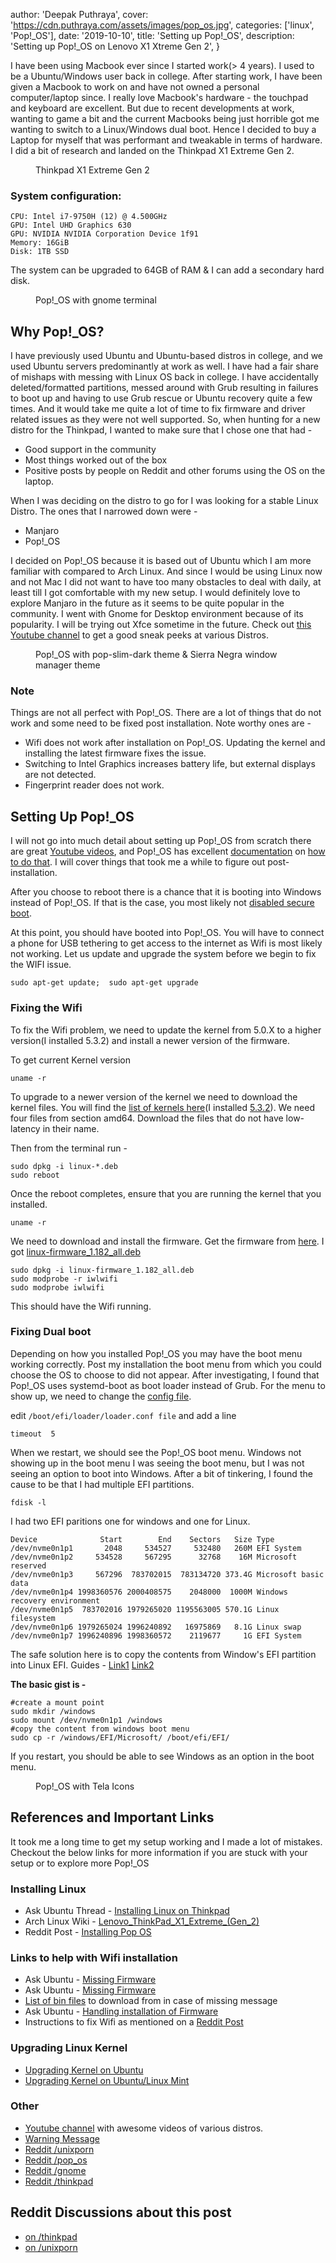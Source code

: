 
  author: 'Deepak Puthraya',
  cover: 'https://cdn.puthraya.com/assets/images/pop_os.jpg',
  categories: ['linux', 'Pop!_OS'],
  date: '2019-10-10',
  title: 'Setting up Pop!_OS',
  description: 'Setting up Pop!_OS on Lenovo X1 Xtreme Gen 2',
}


I have been using Macbook ever since I started work(> 4 years). I used to be a Ubuntu/Windows user back in college. After starting work, I have been given a Macbook to work on and have not owned a personal computer/laptop since. I really love Macbook's hardware - the touchpad and keyboard are excellent. But due to recent developments at work, wanting to game a bit and the current Macbooks being just horrible got me wanting to switch to a Linux/Windows dual boot. Hence I decided to buy a Laptop for myself that was performant and tweakable in terms of hardware. I did a bit of research and landed on the Thinkpad X1 Extreme Gen 2.

<figure>
    <img src="https://cdn.puthraya.com/assets/images/thinkpad.jpg" alt="" />
    <figcaption>Thinkpad X1 Extreme Gen 2</figcaption>
</figure>

### System configuration:
```
CPU: Intel i7-9750H (12) @ 4.500GHz
GPU: Intel UHD Graphics 630
GPU: NVIDIA NVIDIA Corporation Device 1f91
Memory: 16GiB
Disk: 1TB SSD
```

The system can be upgraded to 64GB of RAM & I can add a secondary hard disk.

<figure>
    <img src="https://cdn.puthraya.com/assets/images/thinkpad-popos-neofetch.png" alt="" />
    <figcaption>Pop!_OS with gnome terminal</figcaption>
</figure>

## Why Pop!_OS?
I have previously used Ubuntu and Ubuntu-based distros in college, and we used Ubuntu servers predominantly at work as well. I have had a fair share of mishaps with messing with Linux OS back in college. I have accidentally deleted/formatted partitions, messed around with Grub resulting in failures to boot up and having to use Grub rescue or Ubuntu recovery quite a few times. And it would take me quite a lot of time to fix firmware and driver related issues as they were not well supported. So, when hunting for a new distro for the Thinkpad, I wanted to make sure that I chose one that had -
- Good support in the community
- Most things worked out of the box
- Positive posts by people on Reddit and other forums using the OS on the laptop.

When I was deciding on the distro to go for I was looking for a stable Linux Distro. The ones that I narrowed down were -
- Manjaro
- Pop!_OS

I decided on Pop!_OS because it is based out of Ubuntu which I am more familiar with compared to Arch Linux. And since I would be using Linux now and not Mac I did not want to have too many obstacles to deal with daily, at least till I got comfortable with my new setup. I would definitely love to explore Manjaro in the future as it seems to be quite popular in the community.
I went with Gnome for Desktop environment because of its popularity. I will be trying out Xfce sometime in the future. Check out [this Youtube channel](https://www.youtube.com/user/linuxscoop/videos) to get a good sneak peeks at various Distros.

<figure>
    <img src="https://cdn.puthraya.com/assets/images/thinkpad-popos-desktop.png" alt="" />
    <figcaption>Pop!_OS with pop-slim-dark theme & Sierra Negra window manager theme</figcaption>
</figure>

### Note
Things are not all perfect with Pop!_OS. There are a lot of things that do not work and some need to be fixed post installation. Note worthy ones are -
- Wifi does not work after installation on Pop!_OS. Updating the kernel and installing the latest firmware fixes the issue.
- Switching to Intel Graphics increases battery life, but external displays are not detected.
- Fingerprint reader does not work.

## Setting Up Pop!_OS
I will not go into much detail about setting up Pop!_OS from scratch there are great [Youtube videos](https://www.youtube.com/watch?v=vGrCFmWg3oY), and Pop!_OS has excellent [documentation](https://pop.system76.com/docs/dual-booting-windows/) on [how to do that](https://pop.system76.com/docs/install-pop-os/). I will cover things that took me a while to figure out post-installation.

After you choose to reboot there is a chance that it is booting into Windows instead of Pop!_OS. If that is the case, you most likely not [disabled secure boot](https://tothepoles.wordpress.com/2017/11/16/lenovo-t470p-ubuntu-16-04-install-notes/).

At this point, you should have booted into Pop!_OS. You will have to connect a phone for USB tethering to get access to the internet as Wifi is most likely not working. Let us update and upgrade the system before we begin to fix the WIFI issue.

```
sudo apt-get update;  sudo apt-get upgrade
```
### Fixing the Wifi
To fix the Wifi problem, we need to update the kernel from 5.0.X to a higher version(I installed 5.3.2) and install a newer version of the firmware.

To get current Kernel version
```
uname -r
```

To upgrade to a newer version of the kernel we need to download the kernel files. You will find the [list of kernels here](https://kernel.ubuntu.com/~kernel-ppa/mainline/)(I installed [5.3.2](https://kernel.ubuntu.com/~kernel-ppa/mainline/v5.3.2/)). We need four files from section amd64. Download the files that do not have low-latency in their name.

Then from the terminal run -
```
sudo dpkg -i linux-*.deb
sudo reboot
```

Once the reboot completes, ensure that you are running the kernel that you installed.
```
uname -r
```

We need to download and install the firmware. Get the firmware from [here](http://mirrors.edge.kernel.org/ubuntu/pool/main/l/linux-firmware/). I got [linux-firmware_1.182_all.deb](http://mirrors.edge.kernel.org/ubuntu/pool/main/l/linux-firmware/linux-firmware_1.182_all.deb)
```
sudo dpkg -i linux-firmware_1.182_all.deb
sudo modprobe -r iwlwifi
sudo modprobe iwlwifi
```
This should have the Wifi running.

### Fixing Dual boot
Depending on how you installed Pop!_OS you may have the boot menu working correctly. Post my installation the boot menu from which you could choose the OS to choose to did not appear. After investigating, I found that Pop!_OS uses systemd-boot as boot loader instead of Grub. For the menu to show up, we need to change the [config file](https://www.reddit.com/r/pop_os/comments/8l203q/dual_boot/).

edit `/boot/efi/loader/loader.conf file` and add a line
```
timeout  5
```

When we restart, we should see the Pop!_OS boot menu.
Windows not showing up in the boot menu
I was seeing the boot menu, but I was not seeing an option to boot into Windows. After a bit of tinkering, I found the cause to be that I had multiple EFI partitions.
```
fdisk -l
```
I had two EFI paritions one for windows and one for Linux.
```
Device              Start        End    Sectors   Size Type
/dev/nvme0n1p1       2048     534527     532480   260M EFI System
/dev/nvme0n1p2     534528     567295      32768    16M Microsoft reserved
/dev/nvme0n1p3     567296  783702015  783134720 373.4G Microsoft basic data
/dev/nvme0n1p4 1998360576 2000408575    2048000  1000M Windows recovery environment
/dev/nvme0n1p5  783702016 1979265020 1195563005 570.1G Linux filesystem
/dev/nvme0n1p6 1979265024 1996240892   16975869   8.1G Linux swap
/dev/nvme0n1p7 1996240896 1998360572    2119677     1G EFI System
```
The safe solution here is to copy the contents from Window's EFI partition into Linux EFI. Guides - [Link1](https://pop-planet.info/forums/threads/copy-the-microsoft-bootloader-into-pops-efi-beginners-guide.357/) [Link2](https://www.reddit.com/r/pop_os/comments/c63t38/dual_booting_two_esps/)

**The basic gist is -**
```
#create a mount point
sudo mkdir /windows
sudo mount /dev/nvme0n1p1 /windows
#copy the content from windows boot menu
sudo cp -r /windows/EFI/Microsoft/ /boot/efi/EFI/
```

If you restart, you should be able to see Windows as an option in the boot menu.

<figure>
    <img src="https://cdn.puthraya.com/assets/images/thinkpad-popos-apps.png" alt="" />
    <figcaption>Pop!_OS with Tela Icons</figcaption>
</figure>

## References and Important Links
It took me a long time to get my setup working and I made a lot of mistakes. Checkout the below links for more information if you are stuck with your setup or to explore more Pop!_OS

### Installing Linux
- Ask Ubuntu Thread - [Installing Linux on Thinkpad](https://askubuntu.com/questions/1162725/install-19-04-on-thinkpad-x1-extreme-gen-2)
- Arch Linux Wiki - [Lenovo_ThinkPad_X1_Extreme_(Gen_2)](https://wiki.archlinux.org/index.php/Lenovo_ThinkPad_X1_Extreme_(Gen_2))
- Reddit Post - [Installing Pop OS](https://www.reddit.com/r/thinkpad/comments/criq20/x1_extreme_gen_2_pop_os_i3_install/)

### Links to help with Wifi installation
- Ask Ubuntu - [Missing Firmware](https://askubuntu.com/questions/832524/possible-missing-frmware-lib-firmware-i915/832528])
- Ask Ubuntu - [Missing Firmware](https://askubuntu.com/questions/811453/w-possible-missing-firmware-for-module-i915-bpo-when-updating-initramfs)
- [List of bin files](https://git.kernel.org/pub/scm/linux/kernel/git/firmware/linux-firmware.git/tree/i915) to download from in case of missing message
- Ask Ubuntu - [Handling installation of Firmware](https://askubuntu.com/questions/735981/unclaimed-network-install-error-127-2-and-execvp-blacklist-sh-permission-deni)
- Instructions to fix Wifi as mentioned on a [Reddit Post](https://wireless.wiki.kernel.org/en/users/drivers/iwlwifi/core_release)

### Upgrading Linux Kernel
- [Upgrading Kernel on Ubuntu](https://www.itsmearunchandel.co.in/linux/ubuntu/upgrade-kernel-version-in-ubuntu.html)
- [Upgrading Kernel on Ubuntu/Linux Mint](http://ubuntuhandbook.org/index.php/2019/07/install-linux-kernel-5-2-ubuntu-linux-mint/)

### Other
- [Youtube channel](https://www.youtube.com/user/linuxscoop/videos) with awesome videos of various distros.
- [Warning Message](https://www.reddit.com/r/pop_os/comments/botzga/psa_do_not_remove_cryptsetupinitramfs/)
- [Reddit /unixporn](https://www.reddit.com/r/unixporn/)
- [Reddit /pop_os](https://www.reddit.com/r/pop_os/)
- [Reddit /gnome](https://www.reddit.com/r/gnome/)
- [Reddit /thinkpad](https://www.reddit.com/r/thinkpad/)

## Reddit Discussions about this post
 * [on /thinkpad](https://www.reddit.com/r/thinkpad/comments/dfmkxr/x1_extreme_gen_2_pop_os/)
 * [on /unixporn](https://www.reddit.com/r/unixporn/comments/dfm80f/gnome_pop_os_running_on_my_new_thinkpad/)
